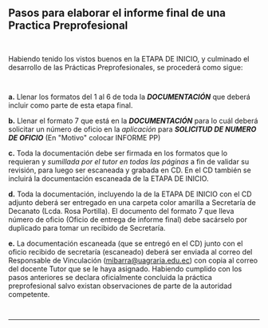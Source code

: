 ## Pasos para elaborar el informe final de una Practica Preprofesional

~~~
 
~~~
Habiendo tenido los vistos buenos en la ETAPA DE INICIO, y culminado el desarrollo de las Prácticas Preprofesionales, se procederá como sigue:
~~~
 
~~~
**a.** Llenar los formatos del 1 al 6 de toda la ***DOCUMENTACIÓN*** que deberá incluir como parte de esta etapa final.

**b.** Llenar el formato 7 que está en la ***DOCUMENTACIÓN*** para lo cuál deberá solicitar un número de oficio en la *aplicación* para ***SOLICITUD DE NUMERO DE OFICIO*** (En "Motivo" colocar INFORME PP)

**c.** Toda la documentación debe ser firmada en los formatos que lo requieran y *sumillada por el tutor en todas las páginas* a fin de validar su revisión, para luego ser escaneada y grabada en CD. En el CD también se incluirá la documentación escaneada de la ETAPA DE INICIO.

**d.** Toda la documentación, incluyendo la de la ETAPA DE INICIO con el CD adjunto deberá ser entregado en una carpeta color amarilla a Secretaría de Decanato (Lcda. Rosa Portilla). El documento del formato 7 que lleva número de oficio (Oficio de entrega de informe final) debe sacárselo por duplicado para tomar un recibido de Secretaría.

**e.** La documentación escaneada (que se entregó en el CD) junto con el oficio recibido de secretaría (escaneado)  deberá ser enviada al correo del Responsable de Vinculación (mibarra@uagraria.edu.ec) con copia al correo del docente Tutor que se le haya asignado.
Habiendo cumplido con los pasos anteriores se declara oficialmente concluida la práctica preprofesional salvo existan observaciones de parte de la autoridad competente.
~~~
 
~~~
---